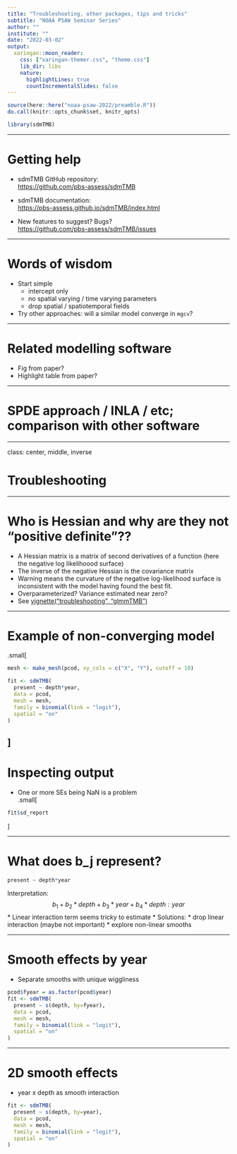 ```yaml
---
title: "Troubleshooting, other packages, tips and tricks"
subtitle: "NOAA PSAW Seminar Series"
author: ""
institute: ""
date: "2022-03-02"
output:
  xaringan::moon_reader:
    css: ["xaringan-themer.css", "theme.css"]
    lib_dir: libs
    nature:
      highlightLines: true
      countIncrementalSlides: false
---
```


<!-- Previous slides: https://www.dropbox.com/s/gu43n4gvqmo0uzy/sdmTMB-intro-2021.pdf?dl=1 -->
<!-- Build with: xaringan::inf_mr() -->

```r
source(here::here("noaa-psaw-2022/preamble.R"))
do.call(knitr::opts_chunk$set, knitr_opts)
```

```r
library(sdmTMB)
```

---

# Getting help

* sdmTMB GitHub repository:  
  <https://github.com/pbs-assess/sdmTMB>
  
* sdmTMB documentation:  
  <https://pbs-assess.github.io/sdmTMB/index.html>

*  New features to suggest? Bugs?  
  <https://github.com/pbs-assess/sdmTMB/issues>

---

# Words of wisdom

* Start simple
  * intercept only
  * no spatial varying / time varying parameters
  * drop spatial / spatiotemporal fields  
  
* Try other approaches: will a similar model converge in `mgcv`?

---

# Related modelling software

* Fig from paper?
* Highlight table from paper?

---

# SPDE approach / INLA / etc; comparison with other software

<!-- --- -->

<!-- # Fitting basic spatial models in sdmTMB (Philina) -->

<!-- * Making meshes … link to INLA tutorial (+interactive meshbuilder) -->
<!-- * How do you know your model hasn’t converged? Who is Hessian and why hasn’t he converged? -->
<!-- * What warnings do you need to worry about?  -->
<!-- * Overall magnitude of errors / observation error etc.  -->

---

class: center, middle, inverse

# Troubleshooting

---

# Who is Hessian and why are they not "positive definite"??

* A Hessian matrix is a matrix of second derivatives of a function (here the negative log likelihoood surface)
* The inverse of the negative Hessian is the covariance matrix
* Warning means the curvature of the negative log-likelihood surface is inconsistent with the model having found the best fit.
* Overparameterized? Variance estimated near zero?
* See [vignette("troubleshooting", "glmmTMB")](https://cran.r-project.org/web/packages/glmmTMB/vignettes/troubleshooting.html)

---

# Example of non-converging model

.small[
```r
mesh <- make_mesh(pcod, xy_cols = c("X", "Y"), cutoff = 10)

fit <- sdmTMB(
  present ~ depth*year,
  data = pcod,
  mesh = mesh,
  family = binomial(link = "logit"),
  spatial = "on"
)
```
]
---

# Inspecting output

* One or more SEs being NaN is a problem  
.small[
```r
fit$sd_report
```
]

---

# What does b_j represent?

```r
present ~ depth*year
```

Interpretation: 
$$b_1 + b_2*depth+b_3*year+b_4*depth:year$$
* Linear interaction term seems tricky to estimate
* Solutions:
  * drop linear interaction (maybe not important)
  * explore non-linear smooths
  
---

# Smooth effects by year

* Separate smooths with unique wiggliness

```r
pcod$fyear = as.factor(pcod$year)
fit <- sdmTMB(
  present ~ s(depth, by=fyear),
  data = pcod,
  mesh = mesh,
  family = binomial(link = "logit"),
  spatial = "on"
)
```

---

# 2D smooth effects

* year x depth as smooth interaction
```r
fit <- sdmTMB(
  present ~ s(depth, by=year),
  data = pcod,
  mesh = mesh,
  family = binomial(link = "logit"),
  spatial = "on"
)
```

